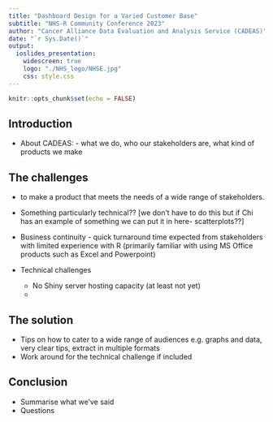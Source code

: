 ```yaml
---
title: "Dashboard Design for a Varied Customer Base" 
subtitle: "NHS-R Community Conference 2023"
author: "Cancer Alliance Data Evaluation and Analysis Service (CADEAS)"
date: "`r Sys.Date()`"
output: 
  ioslides_presentation:
    widescreen: true
    logo: "./NHS_logo/NHSE.jpg"
    css: style.css
---
```


```r
knitr::opts_chunk$set(echo = FALSE)
```

## Introduction

-   About CADEAS: - what we do, who our stakeholders are, what kind of products we make

## The challenges

-   to make a product that meets the needs of a wide range of stakeholders.

-   Something particularly technical?? [we don't have to do this but if Chi has an example of something we can put it in here- scatterplots??]

-   Business continuity - quick turnaround time expected from stakeholders with limited experience with R (primarily familiar with using MS Office products such as Excel and Powerpoint)

-   Technical challenges

    -   No Shiny server hosting capacity (at least not yet)
    -   

## The solution

-   Tips on how to cater to a wide range of audiences e.g. graphs and data, very clear tips, extract in multiple formats
-   Work around for the technical challenge if included

## Conclusion

-   Summarise what we've said
-   Questions
